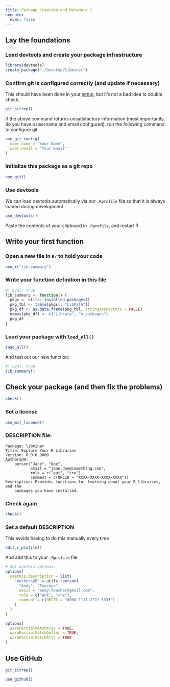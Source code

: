 ```yaml
---
title: Package Creation and Metadata 🧰
execute: 
  eval: false
---
```


## Lay the foundations

### Load devtools and create your package infrastructure

```r
library(devtools)
create_package("~/Desktop/libminer")
```

### Confirm git is configured correctly (and update if necessary)

This should have been done in your [setup](setup.qmd), but it's not a bad idea to double check.

```r
git_sitrep()
```

If the above command returns unsatisfactory information (most importantly, do you have a username and email configured), run the following command to configure git:

```r
use_git_config(
  user.name = "Your Name",
  user.email = "Your Email"
)
```

### Initialize this package as a git repo

```r
use_git()
```

### Use devtools

We can load devtools automatically via our `.Rprofile` file so that it is always loaded during development

```r
use_devtools()
```

Paste the contents of your clipboard in `.Rprofile`, and restart R.

## Write your first function

### Open a new file in `R/` to hold your code

```r
use_r("lib-summary")
```

### Write your function definition in this file

```r
#| eval: true
lib_summary <- function() {
  pkgs <- utils::installed.packages()
  pkg_tbl <- table(pkgs[, "LibPath"])
  pkg_df <- as.data.frame(pkg_tbl, stringsAsFactors = FALSE)
  names(pkg_df) <- c("Library", "n_packages")
  pkg_df
}
```

### Load your package with `load_all()`

```r
load_all()
```

And test out our new function:

```r
#| eval: true
lib_summary()
```

## Check your package (and then fix the problems)

```r
check()
```

### Set a license

```r
use_mit_license()
```

### DESCRIPTION file:

```         
Package: libminer
Title: Explore Your R Libraries
Version: 0.0.0.9000
Authors@R: 
    person("Jane", "Doe",
           email = "jane.doe@something.com", 
           role = c("aut", "cre"),
           comment = c(ORCID = "XXXX-XXXX-XXXX-XXXX"))
Description: Provides functions for learning about your R libraries, and the 
    packages you have installed.
```

### Check again

```r
check()
```

### Set a default DESCRIPTION

This avoids having to do this manually every time

```r
edit_r_profile()
```

And add this to your `.Rprofile` file

```r
# Set usethis options:
options(
  usethis.description = list(
    "Authors@R" = utils::person(
      "Andy", "Teucher",
      email = "andy.teucher@gmail.com",
      role = c("aut", "cre"),
      comment = c(ORCID = "0000-1111-2222-3333")
    )
  )
)

options(
  warnPartialMatchArgs = TRUE,
  warnPartialMatchDollar = TRUE,
  warnPartialMatchAttr = TRUE
)
```

## Use GitHub

```r
git_sitrep()

use_github()
```
